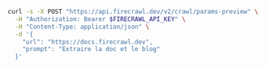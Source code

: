 ```bash
curl -s -X POST "https://api.firecrawl.dev/v2/crawl/params-preview" \
  -H "Authorization: Bearer $FIRECRAWL_API_KEY" \
  -H "Content-Type: application/json" \
  -d '{
    "url": "https://docs.firecrawl.dev",
    "prompt": "Extraire la doc et le blog"
  }'
```
